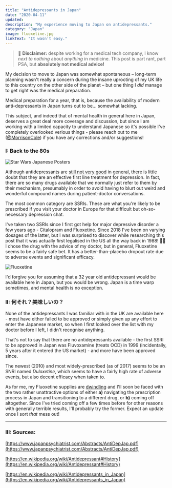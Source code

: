 ```yaml
---
title: "Antidepressants in Japan"
date: "2020-04-11"
updated:
description: "My experience moving to Japan on antidepressants."
category: "Japan"
image: fluoxetine.jpg
linkText: "It wasn't easy."
---
```



> 🙅 **Disclaimer:** despite working for a medical tech company, I know _next to
> nothing_ about _anything_ in medicine. This post is part rant, part PSA, but
> **absolutely not medical advice!**

My decision to move to Japan was somewhat spontaneous – long-term planning
wasn't really a concern during the insane uprooting of my UK life to this
country on the other side of the planet – but one thing I _did_ manage to get
right was the medical preparation.

Medical preparation for a year, that is, because the availability of modern
anti-depressants in Japan turns out to be... somewhat lacking.

This subject, and indeed that of mental health in general here in Japan,
deserves a great deal more coverage and discussion, but since I am working with
a limited capacity to understand Japanese so it's possible I've completely
overlooked verious things - please reach out to me
([@MorrisonCole](https://twitter.com/morrisoncole)) if you have any corrections
and/or suggestions!

### I: Back to the 80s

![Star Wars Japanese Posters](./80s.jpg)

Although antidepressants are
[still not very good](<https://www.thelancet.com/journals/lancet/article/PIIS0140-6736(17)32802-7/fulltext#fig3>)
in general, there is little doubt that they are an effective first line
treatment for depression. In fact, there are so many drugs available that we
normally just refer to them by their mechanism, presumably in order to avoid
having to blurt out weird and wonderful compound names during patient-doctor
conversations.

The most common category are SSRIs. These are what you're likely to be
prescribed if you visit your doctor in Europe for that difficult but
oh-so-necessary depression chat.

I've taken two SSRIs since I first got help for major depressive disorder a few
years ago - Citalopram and Fluoxetine. Since 2018 I've been on varying dosages
of the latter, but I was surprised to discover while researching this post that
it was actually first legalised in the US all the way back in 1988! 👴🏼 I chose
the drug with the advice of my doctor, but in general, Fluoxetine seems to be a
fairly safe bet. It has a better-than-placebo dropout rate due to adverse events
and significant efficacy.

<Grid container>
<Grid xs={6}>

![Fluoxetine](./fluoxetine.jpg)

</Grid>

<Grid xs={6}>

I'd forgive you for assuming that a 32 year old antidepressant would be
available here in Japan, but you would be wrong. Japan is a time warp sometimes,
and mental health is no exception.

</Grid>
</Grid>

### II: 何それ？美味しいの？

None of the antidepressants I was familiar with in the UK are available here -
most have either failed to be approved or simply given up any effort to enter
the Japanese market, so when I first looked over the list with my doctor before
I left, I didn't recognise anything.

That's not to say that there are no antidepressants available - the first SSRI
to be approved in Japan was Fluvoxamine (treats OCD) in 1999 (incidentally, 5
years after it entered the US market) - and more have been approved since.

The newest (2010) and most widely-prescribed (as of 2017) seems to be an SNRI
named _Duloxetine_, which seems to have a fairly high rate of adverse events,
but also decent efficacy when taken to.

As for me, my Fluoxetine supplies are
[dwindling](https://www.youtube.com/watch?v=MvyP4Q870ZQ&feature=youtu.be&t=177)
and I'll soon be faced with the two rather unattractive options of either **a)**
navigating the prescription process in Japan and transitioning to a different
drug, or **b)** coming off altogether. Since I've tried coming off a few times
before for other reasons with generally terrible results, I'll probably try the
former. Expect an update once I sort _that_ mess out!

---

### III: Sources:

[https://www.japanpsychiatrist.com/Abstracts/AntiDepJap.pdf](https://www.japanpsychiatrist.com/Abstracts/AntiDepJap.pdf)

[https://en.wikipedia.org/wiki/Antidepressant#History](https://en.wikipedia.org/wiki/Antidepressant#History)

[https://en.wikipedia.org/wiki/Antidepressants_in_Japan](https://en.wikipedia.org/wiki/Antidepressants_in_Japan)
